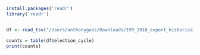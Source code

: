 ```r
install.packages('readr')
library('readr')


df <- read_tsv("/Users/anthonygoss/Downloads/IVR_2018_export_historical.txt")
```


```r
counts = table(df$election_cycle)
print(counts)
```
